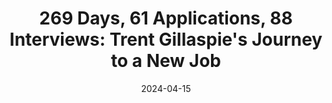 ---
title: "269 Days, 61 Applications, 88 Interviews: Trent Gillaspie's Journey to a New Job"
date: "2024-04-15"
tags: ["job search", "networking", "interview tips", "success stories"]
draft: false
readtime: 4
authors: ['trentgillaspie']
url: "https://www.linkedin.com/posts/trentgillaspie_269-days-61-applications-88-interviews-activity-7185675018482192387-Ilrj"
summary: Trent Gillaspie shares his prolonged job search experience in the tech industry, highlighting the importance of resilience, networking, and community support in landing a new role as VP of Product Management.
---